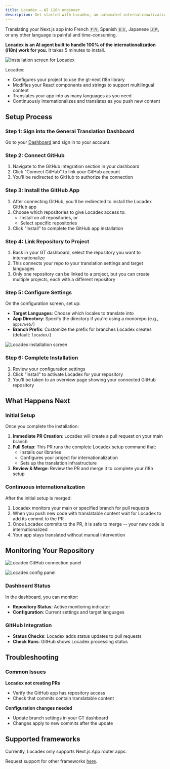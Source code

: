 ```yaml
---
title: Locadex — AI i18n engineer
description: Get started with Locadex, an automated internationalization engineer
---
```



Translating your Next.js app into French 🇫🇷, Spanish 🇪🇸, Japanese 🇯🇵, or any other language is painful and time-consuming.

**Locadex is an AI agent built to handle 100% of the internationalization (i18n) work for you.**
It takes 5 minutes to install.

![Installation screen for Locadex](/screenshots/locadex-install.png)

Locadex:
* Configures your project to use the gt-next i18n library
* Modifies your React components and strings to support multilingual content
* Translates your app into as many languages as you need
* Continuously internationalizes and translates as you push new content

## Setup Process

### Step 1: Sign into the General Translation Dashboard

Go to your [Dashboard](https://dash.generaltranslation.com) and sign in to your account.

### Step 2: Connect GitHub

1. Navigate to the GitHub integration section in your dashboard
2. Click "Connect GitHub" to link your GitHub account
3. You'll be redirected to GitHub to authorize the connection

### Step 3: Install the GitHub App

1. After connecting GitHub, you'll be redirected to install the Locadex GitHub app
2. Choose which repositories to give Locadex access to:
   - Install on all repositories, or
   - Select specific repositories
3. Click "Install" to complete the GitHub app installation

### Step 4: Link Repository to Project

1. Back in your GT dashboard, select the repository you want to internationalize
2. This connects your repo to your translation settings and target languages
3. Only one repository can be linked to a project, but you can create multiple projects, each with a different repository

### Step 5: Configure Settings

On the configuration screen, set up:

- **Target Languages**: Choose which locales to translate into
- **App Directory**: Specify the directory if you're using a monorepo (e.g., `apps/web/`)
- **Branch Prefix**: Customize the prefix for branches Locadex creates (default: `locadex/`)

![Locadex installation screen](/locadex-screenshots/locadex-installation.png)

### Step 6: Complete Installation

1. Review your configuration settings
2. Click "Install" to activate Locadex for your repository
3. You'll be taken to an overview page showing your connected GitHub repository

## What Happens Next

### Initial Setup

Once you complete the installation:

1. **Immediate PR Creation**: Locadex will create a pull request on your main branch
2. **Full Setup**: This PR runs the complete Locadex setup command that:
   - Installs our libraries
   - Configures your project for internationalization
   - Sets up the translation infrastructure
3. **Review & Merge**: Review the PR and merge it to complete your i18n setup

### Continuous internationalization

After the initial setup is merged:

1. Locadex monitors your main or specified branch for pull requests
2. When you push new code with translatable content wait for Locadex to add its commit to the PR
3. Once Locadex commits to the PR, it is safe to merge -- your new code is internationalized
4. Your app stays translated without manual intervention

## Monitoring Your Repository

![Locadex GitHub connection panel](/locadex-screenshots/locadex-github-connection.png)

![Locadex config panel](/locadex-screenshots/locadex-config.png)


### Dashboard Status

In the dashboard, you can monitor:

- **Repository Status**: Active monitoring indicator
- **Configuration**: Current settings and target languages

### GitHub Integration

- **Status Checks**: Locadex adds status updates to pull requests
- **Check Runs**: GitHub shows Locadex processing status


## Troubleshooting

### Common Issues

**Locadex not creating PRs**
- Verify the GitHub app has repository access
- Check that commits contain translatable content

**Configuration changes needed**
- Update branch settings in your GT dashboard
- Changes apply to new commits after the update

## Supported frameworks

Currently, Locadex only supports Next.js App router apps. 

Request support for other frameworks [here](https://github.com/generaltranslation/gt/issues/new?assignees=&labels=enhancement&projects=&template=feature_request.md&title=Locadex+Feature+Request%3A+%5BFramework%5D).
